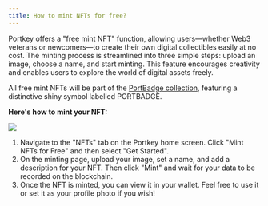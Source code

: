 ```yaml
---
title: How to mint NFTs for free?
---
```


Portkey offers a "free mint NFT" function, allowing users—whether Web3 veterans or newcomers—to create their own digital collectibles easily at no cost. The minting process is streamlined into three simple steps: upload an image, choose a name, and start minting. This feature encourages creativity and enables users to explore the world of digital assets freely.

All free mint NFTs will be part of the [PortBadge collection](https://www.eforest.finance/explore-items/tDVV-PORTBADGE-0 ""), featuring a distinctive shiny symbol labelled PORTBADGE.

**Here's how to mint your NFT:**

<img src="/img/Mint-PortBadge-NFT.png" />

1. Navigate to the "NFTs" tab on the Portkey home screen. Click "Mint NFTs for Free" and then select "Get Started".
2. On the minting page, upload your image, set a name, and add a description for your NFT. Then click "Mint" and wait for your data to be recorded on the blockchain.
3. Once the NFT is minted, you can view it in your wallet. Feel free to use it or set it as your profile photo if you wish!
